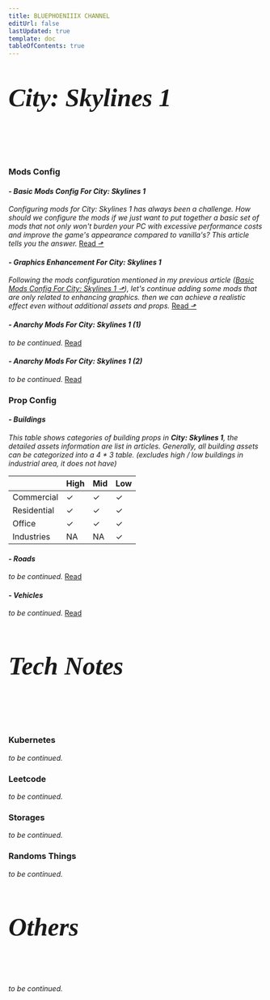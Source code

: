 ```yaml
---
title: BLUEPHOENIIIX CHANNEL
editUrl: false
lastUpdated: true
template: doc
tableOfContents: true
---
```



## <p style="font-size: 50px; font-weight: light; font-family: 'IBM Plex Serif', serif; font-style: italic;">**City: Skylines 1**</p>

<br></br>

### **Mods Config**

#### **_- Basic Mods Config For City: Skylines 1_**

_Configuring mods for City: Skylines 1 has always been a challenge.
How should we configure the mods if we just want to put together a basic set of mods
that not only won't burden your PC with excessive performance costs and improve the game's appearance compared to vanilla's?
This article tells you the answer._ [Read ⬏](/csl_basic_mods/)

#### **_- Graphics Enhancement For City: Skylines 1_**

_Following the mods configuration mentioned in my previous article ([Basic Mods Config For City: Skylines 1 ⬏](/csl_basic_mods/)),
let's continue adding some mods that are only related to enhancing graphics.
then we can achieve a realistic effect even without additional assets and props._ [Read ⬏](/csl_enhanced_graphics/)

#### **_- Anarchy Mods For City: Skylines 1 (1)_**

_to be continued._ [Read](/csl_anarchy_1/)

#### **_- Anarchy Mods For City: Skylines 1 (2)_**

_to be continued._ [Read](/csl_anarchy_2/)

### **Prop Config**

#### **_- Buildings_**

_This table shows categories of building props in **City: Skylines 1**, the detailed assets information are list in articles. Generally, all building assets can be categorized into a 4 * 3 table. (excludes high / low buildings in industrial area, it does not have)_


|             | High | Mid | Low |
| ----------- | ---- | --- | --- |
| Commercial  |   ✓   |  ✓   |  ✓   |
| Residential |   ✓   |   ✓  |   ✓  |
| Office      |   ✓   |  ✓   |  ✓  |
| Industries  |   NA   |  NA   |  ✓   |

#### **_- Roads_**

_to be continued._ [Read](/csl_roads/)

#### **_- Vehicles_**

_to be continued._ [Read](/csl_vehicles/)
<br></br>
## <p style="font-size: 50px; font-weight: light; font-family: 'IBM Plex Serif', serif; font-style: italic;">**Tech Notes**</p>
<br></br>
### **Kubernetes**

_to be continued._

### **Leetcode**

_to be continued._

### **Storages**

_to be continued._

### **Randoms Things**

_to be continued._
<br></br>
## <p style="font-size: 50px; font-weight: light; font-family: 'IBM Plex Serif', serif; font-style: italic;">**Others**</p>
<br></br>
_to be continued._
